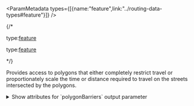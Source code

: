 

<ParamMetadata types={[{name:"feature",link:"../routing-data-types#feature"}]} />

{/* <If c="requestType=='job'">
<p class="space-x-2"><span><span class="font-sm text-color-3">type:</span><a class="font-sm text-color-3" href="../routing-data-types#feature">feature</a></span></p>
</If>

<If c="requestType=='direct'">
<p class="space-x-2"><span><span class="font-sm text-color-3">type:</span><a class="font-sm text-color-3" href="../routing-data-types#feature">feature</a></span></p>
</If> */}

Provides access to polygons that either completely restrict travel or proportionately scale the time or distance required to travel on the streets intersected by the polygons.

<details>
 
 <summary><span class="font-sm text-color-link">Show attributes for `polygonBarriers` output parameter</span></summary>

-   <p class="space-x-2"><span class="font-bold">ObjectID</span><span class="font-sm text-color-3">integer</span></p>

    If you specify `preserveObjectID=false`, the value for this field will be a system-generated ID. If `preserveObjectID=True`, the value for this field will be the `ObjectID` of your associated input.

-   <p class="space-x-2"><span class="font-bold">Name</span><span class="font-sm text-color-3">string (length: 500)</span><span class="font-bold text-[#00619b]">nullable</span></p>

    The name of the barrier. 

-   <p class="space-x-2"><span class="font-bold">BarrierType</span><span class="font-sm text-color-3">int enum</span></p>

    Allowed values: `0`, `1`

    Indicates whether the barrier restricts travel completely or scales time or distance when it is crossed. The value for this attribute is specified as one of the following integers:

    - `0`:Restriction. Prohibits travel through the barrier. The barrier is referred to as a restriction point barrier since it acts as a restriction.
    - `1`:Scaled Cost. Scales the time or distance required to travel the underlying streets by a factor specified using the `Attr_[Cost]` attribute. 

-   <p class="space-x-2"><span class="font-bold">Attr_[Cost]</span><span class="font-sm text-color-3">number (non-negative)</span></p>

    This attribute is specific to scaled-cost barriers. It is the factor by which the cost of edges underlying the barrier are multiplied.

</details>
